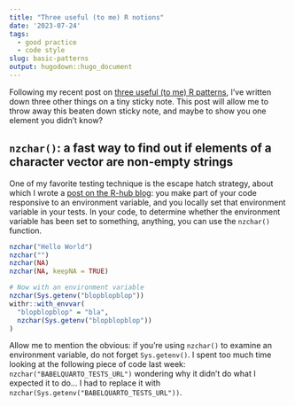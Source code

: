 ```yaml
---
title: "Three useful (to me) R notions"
date: '2023-07-24'
tags:
  - good practice
  - code style
slug: basic-patterns
output: hugodown::hugo_document
---
```


Following my recent post on [three useful (to me) R patterns](/2023/06/06/basic-patterns/), I've written down three other things on a tiny sticky note.
This post will allow me to throw away this beaten down sticky note, and maybe to show you one element you didn't know?

## `nzchar()`: a fast way to find out if elements of a character vector are non-empty strings

One of my favorite testing technique is the escape hatch strategy, about which I wrote a [post on the R-hub blog](https://blog.r-hub.io/2023/01/23/code-switch-escape-hatch-test/): you make part of your code responsive to an environment variable, and you locally set that environment variable in your tests.
In your code, to determine whether the environment variable has been set to something, anything, you can use the `nzchar()` function.

```r
nzchar("Hello World")
nzchar("")
nzchar(NA)
nzchar(NA, keepNA = TRUE)

# Now with an environment variable
nzchar(Sys.getenv("blopblopblop"))
withr::with_envvar(
  "blopblopblop" = "bla",
  nzchar(Sys.getenv("blopblopblop"))
)
```

Allow me to mention the obvious: if you're using `nzchar()` to examine an environment variable, do not forget `Sys.getenv()`.
I spent too much time looking at the following piece of code last week: `nzchar("BABELQUARTO_TESTS_URL")` wondering why it didn't do what I expected it to do... I had to replace it with `nzchar(Sys.getenv("BABELQUARTO_TESTS_URL"))`.


[^three]: I am aware that the idea of "three things" can remind of Nick Tierney's ["Just three things" format](https://www.njtierney.com/post/2019/02/18/announcing-jtt/). What a nice idea of his and Karthik Ram's.